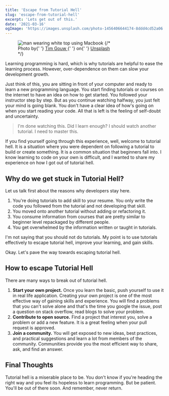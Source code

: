 ```yaml
---
title: 'Escape from Tutorial Hell'
slug: 'escape-from-tutorial-hell'
excerpt: 'Lets get out of this.'
date: '2021-03-16'
ogImage: 'https://images.unsplash.com/photo-1456406644174-8ddd4cd52a06'
---
```


<Figure className="mb-7">
	<Image
		src="https://images.unsplash.com/photo-1456406644174-8ddd4cd52a06"
		alt="man wearing white top using Macbook"
		layout="responsive"
		width={1514}
		height={1012}
		placeholder="blur"
		blurDataURL="data:image/jpeg;base64,aHR0cHM6Ly9jZG4yLndoYXRvcGxheS5jb20vdWkvcGxhY2Vob2xkZXIuanBn"
	/>
	{/* <Figcaption>
		Photo by{' '}
		<a
			href="https://unsplash.com/@punttim"
			target="_blank"
			rel="noopener noreferrer"
		>
			Tim Gouw
		</a>{' '}
		on{' '}
		<a href="https://unsplash.com/" target="_blank" rel="noopener noreferrer">
			Unsplash
		</a>
	</Figcaption> */}
</Figure>

Learning programming is hard, which is why tutorials are helpful to ease the learning process. However, over-dependence on them can slow your development growth.

Just think of this, you are sitting in front of your computer and ready to learn a new programming language. You start finding tutorials or courses on the internet to have an idea on how to get started. You followed your instructor step by step. But as you continue watching halfway, you just felt your mind is going blank. You don't have a clear idea of how's going on when you start reading your code. All that is left is the feeling of self-doubt and uncertainty.

> I'm done watching this. Did I learn enough? I should watch another tutorial. I need to master this.

If you find yourself going through this experience, well, welcome to tutorial hell. It is a situation where you were dependent on following a tutorial to build or create something. It is a common situation that beginners fall into. I know learning to code on your own is difficult, and I wanted to share my experience on how I got out of tutorial hell.

## Why do we get stuck in Tutorial Hell?

Let us talk first about the reasons why developers stay here.

1. You're doing tutorials to add skill to your resume. You only write the code you followed from the tutorial and not developing that skill.
1. You moved onto another tutorial without adding or refactoring it.
1. You consume information from courses that are pretty similar to beginner level repackaged by different people.
1. You get overwhelmed by the information written or taught in tutorials.

I'm not saying that you should not do tutorials. My point is to use tutorials effectively to escape tutorial hell, improve your learning, and gain skills.

Okay. Let's pave the way towards escaping tutorial hell.

## How to escape Tutorial Hell

There are many ways to break out of tutorial hell.

1. **Start your own project.** Once you learn the basic, push yourself to use it in real life application. Creating your own project is one of the most effective way of gaining skills and experience. You will find a problems that you can't solve alone and that's the time you google the issue, post a question on stack overflow, read blogs to solve your problem.
1. **Contribute to open source.** Find a project that interest you, solve a problem or add a new feature. It is a great feeling when your pull request is approved.
1. **Join a community.** You will get exposed to new ideas, best practices, and practical suggestions and learn a lot from members of the community. Communities provide you the most efficient way to share, ask, and find an answer.

## Final Thoughts

Tutorial hell is a miserable place to be. You don't know if you're heading the right way and you feel its hopeless to learn programming. But be patient. You'll be out of there soon. And remember, never return.
